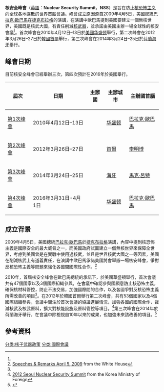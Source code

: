 {{Infobox Organization
| name           = 核安全峰會 <br />{{lang|en|Nuclear Security Summit}}
| image          = 
| image_border   = 
| size           = 
| caption        = 
| map            = 
| msize          = 
| mcaption       = 
| abbreviation   = NSS
| motto          = 
| formation      = 2010年
| extinction     = 
| type           =
| status         =
| purpose        = 防止核恐怖主義擴散、裁減核武、加強各國間核安全等國際合作<ref name="2010NSS">[http://www.state.gov/t/isn/nuclearsecuritysummit/2010/  2010 Washington] from the U. S. Department State</ref>
| headquarters   = 
| location       = 
| region_served  =
| membership     = 
| language       =
| leader_title   = 
| leader_name    = 
| main_organ     =
| affiliations   =
| num_staff      = 
| num_volunteers =
| website        = 
}}

'''核安全峰會'''（[[英語|英語]]：'''Nuclear Security Summit'''，'''NSS'''）是旨在防止[[核恐怖主义|核恐怖主义]]向全球各地擴散的世界首腦會議。峰會成立原因源自2009年4月5日，美國總統[[巴拉克·歐巴馬|巴拉克·歐巴馬]]在[[捷克|捷克]][[布拉格|布拉格]]的演講，在演講中歐巴馬提到美國要建立一個無核世界，美國既是核武大國，有責任削減[[核武器|核武器]]，並承諾由美國主辦一場全球性的核安會議<ref name="2009Prague"/>。首次峰會在2010年4月12日–13日於[[美國|美國]][[华盛顿哥伦比亚特区|华盛顿]]舉行，第二次峰會在2012年3月26日–27日於[[韓國|韓國]][[首爾|首爾]]舉行，第三次峰會在2014年3月24日–25日於[[荷蘭|荷蘭]][[海牙|海牙]]舉行。

== 峰會日期 ==
目前核安全峰會已經舉辦三次，第四次預計在2016年於美國舉行。

{| class="wikitable plainrowheaders sortable"
|-
! 屆次 !!日期 !! 主辦國 !! 主辦城市 !! 主辦國首腦 
|-
| [[2010年核安全峰會|第1次峰會]] || 2010年4月12日–13日 || {{USA}} || [[华盛顿哥伦比亚特区|华盛顿]] || [[巴拉克·歐巴馬|巴拉克·歐巴馬]] 
|-
| [[2012年核安全峰會|第2次峰會]] || 2012年3月26日–27日 ||{{KOR}} || [[首爾|首爾]] || [[李明博|李明博]]
|-
| [[2014年核安全峰會|第3次峰會]] || 2014年3月24日–25日 || {{HOL}} || [[海牙|海牙]] || [[馬克·呂特|馬克·呂特]]
|-
| [[2016年核安全峰會|第4次峰會]] || 2016年3月31日-4月1日 || {{USA}} || [[华盛顿哥伦比亚特区|华盛顿]] || [[巴拉克·歐巴馬|巴拉克·歐巴馬]]
|}

== 成立背景 ==
2009年4月5日，美國總統[[巴拉克·歐巴馬|巴拉克·歐巴馬]]於[[捷克|捷克]][[布拉格|布拉格]]演講，內容中提到核恐怖主義是國際安全的最大威脅之一，而美國政府試圖建立一個無核世界來保障全世界，考慮到美國曾是在實戰中使用過核武，並且是世界核武大國之一等因素，美國在削減核武上有道義責任，在演講中歐巴馬承諾美國將會舉辦一場核安峰會，爭對反核恐怖主義等問題來強化各國間國際性合作。<ref name="2009Prague">[https://www.whitehouse.gov/the_press_office/Remarks-By-President-Barack-Obama-In-Prague-As-Delivered/  Speeches & Remarks April 5, 2009] {{Wayback|url=https://www.whitehouse.gov/the_press_office/Remarks-By-President-Barack-Obama-In-Prague-As-Delivered/ |date=20150610235129 }} from the White House</ref>

2010年，首屆核安全峰會在歐巴馬總統的承諾下，於美國華盛頓舉行，首次會議共有47個國家以及3個國際組織參與，在會議中確認參與國願意防止核恐怖主義，確保核材料管控，防止不法交易，加強國際間的合作，以及各國爭對反核恐怖主義所需改善的項目<ref name="2010NSS"/>。在2012年於韓國首爾舉行第二次峰會，共有53個國家以及4個國際組織參與，會議中關注於首次會議的協議進展情況，加強各國的國際合作，裁減核武及核武原料，擴大對核能設施及原料管控等項目。<ref name="2012NSS">[http://www.mofa.go.kr/ENG/policy/disarmament/nss/overview/index.jsp?menu=m_20_70_30 2012 Seoul Nuclear Security Summit] {{Wayback|url=http://www.mofa.go.kr/ENG/policy/disarmament/nss/overview/index.jsp?menu=m_20_70_30 |date=20171105110643 }} from the Korea Ministry of Foreign</ref>第三次峰會在2014年於荷蘭海牙舉行，在會議中除檢視自10年以來的成果，也加強未來該改善的項目。<ref name="2014NSS">{{Cite web |url=http://www.nss2014.com/en |title=The Nuclear Security Summit 2014 is a world summit, aimed at preventing nuclear terrorism around the globe. |access-date=2015-03-25 |archive-date=2015-08-08 |archive-url=https://web.archive.org/web/20150808015018/https://www.nss2014.com/en |dead-url=no }}</ref>

==參考資料==
{{reflist}}

[[分类:核子武器政策|分类:核子武器政策]]
[[分类:國際會議|分类:國際會議]]